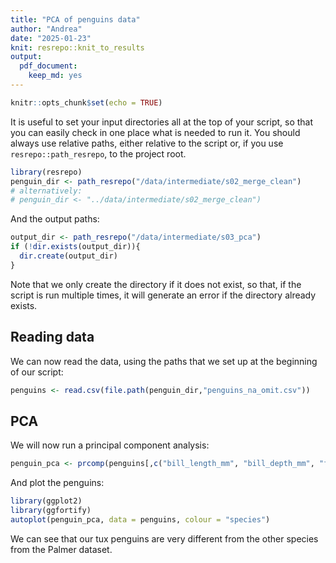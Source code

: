 ```yaml
---
title: "PCA of penguins data"
author: "Andrea"
date: "2025-01-23"
knit: resrepo::knit_to_results
output: 
  pdf_document:
    keep_md: yes
---
```


```r
knitr::opts_chunk$set(echo = TRUE)
```

It is useful to set your input directories all at the top of your script, so that
you can easily check in one place what is needed to run it. 
You should always use relative paths, either relative
to the script or, if you use `resrepo::path_resrepo`, to the project root.
```r
library(resrepo)
penguin_dir <- path_resrepo("/data/intermediate/s02_merge_clean")
# alternatively:
# penguin_dir <- "../data/intermediate/s02_merge_clean")
```

And the output paths:
```r
output_dir <- path_resrepo("/data/intermediate/s03_pca")
if (!dir.exists(output_dir)){
  dir.create(output_dir)
}
```

Note that we only create the directory if it does not exist, so that, if the script is run multiple times, it will generate an error if the directory already exists.

## Reading data

We can now read the data, using the paths that we set up at the beginning of our script:
```r
penguins <- read.csv(file.path(penguin_dir,"penguins_na_omit.csv"))
```

## PCA

We will now run a principal component analysis:
```r
penguin_pca <- prcomp(penguins[,c("bill_length_mm", "bill_depth_mm", "flipper_length_mm", "body_mass_g")], scale = TRUE)
```

And plot the penguins:
```r
library(ggplot2)
library(ggfortify)
autoplot(penguin_pca, data = penguins, colour = "species")
```

We can see that our tux penguins are very different from the other species from the 
Palmer dataset.